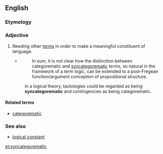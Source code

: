 ==English==
{{wikipedia|syncategorematic term}}

===Etymology===
{{prefix|syn|categorematic}}

===Adjective===
{{en-adj}}

# {{context|linguistics|of a term|lang=en}} Needing other [[term]]s in order to make a meaningful constituent of language.
#* {{quote-web|year=2009|author=MacFarlane, John|title=Logical Constants|site=Stanford Encyclopedia of Philosophy|url=http://plato.stanford.edu/entries/logical-constants/|accessdate=2012-05-07}}
#*: In sum, it is not clear how the distinction between categorematic and [[syncategorematic]] terms, so natural in the framework of a term logic, can be extended to a post-Fregean function/argument conception of propositional structure. 
#: In a logical theory, tautologies could be regarded as being '''syncategorematic''' and contingencies as being categorematic. 

====Related terms====
* [[categorematic]]

===See also===
* [[logical constant]]

[[et:syncategorematic]]